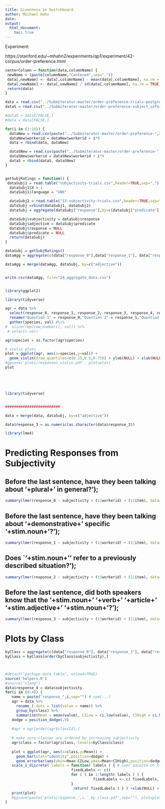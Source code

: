 ```yaml
---
title: Givenness in Switchboard 
author: Michael Hahn
date:
output:
  html_document:
    toc: true
---
```


Experiment:

https://stanford.edu/~mhahn2/experiments/qp1/experiment/42-corpus/order-preference.html

```r

centerColumn = function(data,columnName) {
 newName = (paste(columnName,"Centered",sep="."))
 data[,newName] <- data[,columnName] - mean(data[,columnName], na.rm = TRUE)
 data[,newName] <- data[,newName] / sd(data[,columnName], na.rm = TRUE)
 return(data)
}

data = read.csv("../Submiterator-master/order-preference-trials-postprocessed.tsv", sep="\t")
dataS = read.csv("../Submiterator-master/order-preference-subject_information.tsv", sep="\t")

#dataS = dataS[FALSE,]
#data = data[FALSE,]

for(i in (2:10)) {
  dataNew = read.csv(paste("../Submiterator-master/order-preference-",i,"-trials-postprocessed.tsv",sep=""), sep="\t")
  dataNew$workerid = dataNew$workerid + i*9
  data = rbind(data, dataNew)

  dataSNew = read.csv(paste("../Submiterator-master/order-preference-",i,"-subject_information.tsv", sep=""), sep="\t")
  dataSNew$workerid = dataSNew$workerid + i*9
  dataS = rbind(dataS, dataSNew)
}


getSubjRatings = function() {
 dataSubj1 = read.table("subjectivity-trials.csv",header=TRUE,sep=",")
  dataSubj1$X = 1
  dataSubj1$language = "UNK"

  dataSubj2 = read.table("13-subjectivity-trials.csv",header=TRUE,sep=",")
  dataSubj =rbind(dataSubj1, dataSubj2)
  dataSubj = aggregate(dataSubj["response"],by=c(dataSubj["predicate"], dataSubj["class"]), mean, na.rm=TRUE)

  dataSubj$subjectivity = dataSubj$response
  dataSubj$adjective = dataSubj$predicate
  dataSubj$response = NULL
  dataSubj$predicate = NULL
  return(dataSubj)
}

dataSubj = getSubjRatings()
dataAgg = aggregate(c(data["response_0"],data["response_1"], data["response_2"], data["response_3"]), by=(data["adjective"]), mean)

dataAgg = merge(dataAgg, dataSubj, by=c("adjective"))


write.csv(dataAgg, file="24_aggregate_data.csv")


library(ggplot2)

library(tidyverse)

agr = data %>% 
  select(response_0, response_1, response_2, response_3, response_4, response_5) %>%
  rename("Question 1" = response_0,"Question 2" = response_1,"Question 3" = response_2,"Question 4" = response_3) %>%
  gather(species, val) #%>% 
#  slice(rep(row_number(), val)) %>% 
 # select(-val)

agr$species = as.factor(agr$species)

# violin plots
plot = ggplot(agr, aes(x=species,y=val)) +
  geom_violin(draw_quantiles=c(0.25,0.5,0.75)) + ylab(NULL) + xlab(NULL)
#ggsave('plots/responses_violin.pdf', plot=plot)
plot





library(tidyverse)


#########################

data = merge(data, dataSubj, by=c("adjective"))

data$response_3 = as.numeric(as.character(data$response_3))

library(lme4)
```

# Predicting Responses from Subjectivity

##  Before the last sentence, have they been talking about '+plural+' in general?');

```r
summary(lmer(response_0 ~ subjectivity + (1|workerid) + (1|item), data=data))
```

##  Before the last sentence, have they been talking about '+demonstrative+' specific '+stim.noun+'?');
```r
summary(lmer(response_1 ~ subjectivity + (1|workerid) + (1|item), data=data))
```

##  Does `'+stim.noun+'\' refer to a previously described situation?');
```r
summary(lmer(response_2 ~ subjectivity + (1|workerid) + (1|item), data=data))
```

##  Before the last sentence, did both speakers know that the '+stim.noun+' '+verb+' '+article+' '+stim.adjective+' '+stim.noun+'?');
```r
summary(lmer(response_3 ~ subjectivity + (1|workerid) + (1|item), data=data))
```

# Plots by Class
```r
byClass = aggregate(c(data["response_0"], data["response_1"], data["response_2"], data["response_3"], data["subjectivity"]), by=c(data["class"]), mean)
byClass = byClass[order(byClass$subjectivity),]



#detach("package:data.table", unload=TRUE)
source('helpers.R')
#source("rlang")
data$response_4 = data$subjectivity
for(i in (0:4)) {
   name = paste("response_",i,sep="") # sym(...)
   agr = data %>%
     rename_(.dots = list(value = name)) %>%
     group_by(class) %>%
     summarise(Mean = mean(value), CILow = ci.low(value), CIHigh = ci.high(value))
   dodge = position_dodge(.9)
   
   #agr = agr[order(agr$classId),]
   
   # make sure classes are ordered by increasing subjectivity
   agr$class = factor(agr$class, levels=byClass$class)
   
   plot = ggplot(agr, aes(x=class,y=Mean)) +
     geom_bar(stat="identity",position=dodge) +
     geom_errorbar(aes(ymin=Mean-CILow,ymax=Mean+CIHigh),position=dodge,width=.25) +
   scale_x_discrete( labels = function( labels ) { # user aaiezza on https://stackoverflow.com/questions/19567986/overlapping-axis-labels-in-r
                              fixedLabels <- c() 
                              for ( l in 1:length( labels ) ) { 
                                        fixedLabels <- c( fixedLabels, paste0( ifelse( l %% 2 == 0, '', '\n' ), labels[l] ) ) 
                              }
                               return( fixedLabels ) } ) +xlab(NULL) + ylab(NULL)
   print(plot)
   #ggsave(paste('plots/response_',i,'_by_class.pdf',sep=""), plot=plot, width=7, height=4)
}



```


